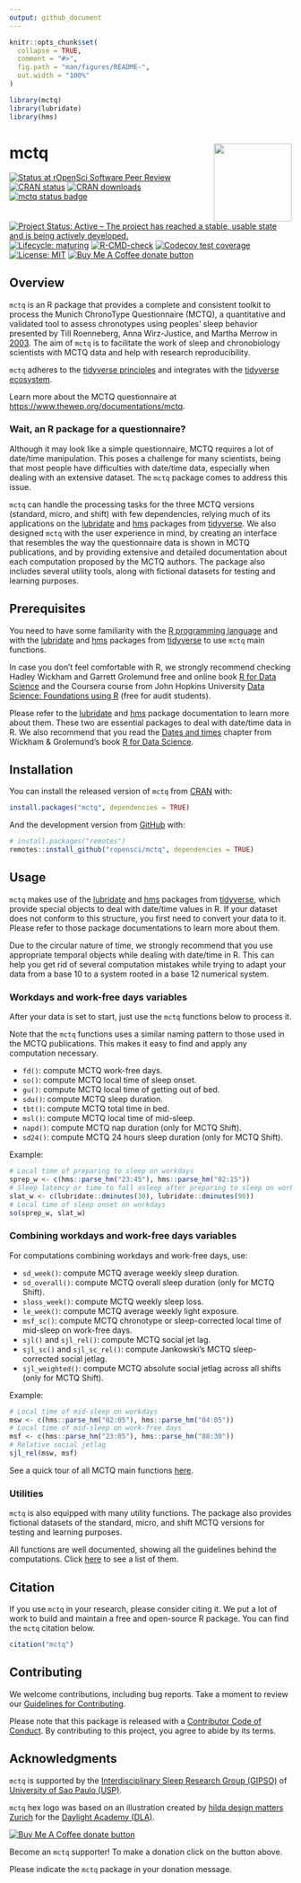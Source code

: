 ```yaml
---
output: github_document
---
```


<!-- README.md is generated from README.Rmd. Please edit that file -->

```r
knitr::opts_chunk$set(
  collapse = TRUE,
  comment = "#>",
  fig.path = "man/figures/README-",
  out.width = "100%"
)

library(mctq)
library(lubridate)
library(hms)
```

# mctq <a href = "https://docs.ropensci.org/mctq/"><img src = "man/figures/logo.png" align="right" height="139" /></a>

<!-- badges: start -->
[![Status at rOpenSci Software Peer Review](https://badges.ropensci.org/434_status.svg)](https://github.com/ropensci/software-review/issues/434)
[![CRAN status](https://www.r-pkg.org/badges/version/mctq)](https://cran.r-project.org/package=mctq)
[![CRAN downloads](https://cranlogs.r-pkg.org/badges/grand-total/mctq)](https://cran.r-project.org/package=mctq)
[![mctq status badge](https://ropensci.r-universe.dev/badges/mctq)](https://ropensci.r-universe.dev)
[![Project Status: Active – The project has reached a stable, usable state and is being actively developed.](https://www.repostatus.org/badges/latest/active.svg)](https://www.repostatus.org/#active)
[![Lifecycle: maturing](https://img.shields.io/badge/lifecycle-maturing-blue.svg)](https://lifecycle.r-lib.org/articles/stages.html#maturing)
[![R-CMD-check](https://github.com/ropensci/mctq/workflows/R-CMD-check/badge.svg)](https://github.com/ropensci/mctq/actions)
[![Codecov test coverage](https://codecov.io/gh/ropensci/mctq/branch/main/graph/badge.svg)](https://app.codecov.io/gh/ropensci/mctq?branch=main)
[![License: MIT](https://img.shields.io/badge/license-MIT-green)](https://choosealicense.com/licenses/mit/)
[![Buy Me A Coffee donate button](https://img.shields.io/badge/buy%20me%20a%20coffee-donate-yellow.svg)](https://ko-fi.com/danielvartan)
<!-- badges: end -->

## Overview

`mctq` is an R package that provides a complete and consistent toolkit to process the Munich ChronoType Questionnaire (MCTQ), a quantitative and validated tool to assess chronotypes using peoples' sleep behavior presented by Till Roenneberg, Anna Wirz-Justice, and Martha Merrow in [2003](https://doi.org/10.1177/0748730402239679). The aim of `mctq` is to facilitate the work of sleep and chronobiology scientists with MCTQ data and help with research reproducibility.

`mctq` adheres to the [tidyverse principles](https://tidyverse.tidyverse.org/articles/manifesto.html) and
integrates with the [tidyverse ecosystem](https://www.tidyverse.org/).

Learn more about the MCTQ questionnaire at <https://www.thewep.org/documentations/mctq>.

### Wait, an R package for a questionnaire?

Although it may look like a simple questionnaire, MCTQ requires a lot of date/time manipulation. This poses a challenge for many scientists, being that most people have difficulties with date/time data, especially when dealing with an extensive dataset. The `mctq` package comes to address this issue.

`mctq` can handle the processing tasks for the three MCTQ versions (standard, micro, and shift) with few dependencies, relying much of its applications on the [lubridate](https://lubridate.tidyverse.org/) and [hms](https://hms.tidyverse.org/) packages from [tidyverse](https://www.tidyverse.org/). We also designed `mctq` with the user experience in mind, by creating an interface that resembles the way the questionnaire data is shown in MCTQ publications, and by providing extensive and detailed documentation about each computation proposed by the MCTQ authors. The package also includes several utility tools, along with fictional datasets for testing and learning purposes.

## Prerequisites

You need to have some familiarity with the [R programming language](https://www.r-project.org/) and with the [lubridate](https://lubridate.tidyverse.org/) and [hms](https://hms.tidyverse.org/) packages from [tidyverse](https://www.tidyverse.org/) to use `mctq` main functions.

In case you don't feel comfortable with R, we strongly recommend checking Hadley Wickham and Garrett Grolemund free and online book [R for Data Science](https://r4ds.had.co.nz/) and the Coursera course from John Hopkins University [Data Science: Foundations using R](https://www.coursera.org/specializations/data-science-foundations-r) (free for audit students).

Please refer to the [lubridate](https://lubridate.tidyverse.org/) and [hms](https://hms.tidyverse.org/) package documentation to learn more about them. These two are essential packages to deal with date/time data in R. We also recommend that you read the [Dates and times](https://r4ds.had.co.nz/dates-and-times.html) chapter from Wickham & Grolemund's book [R for Data Science](https://r4ds.had.co.nz/).

## Installation

You can install the released version of `mctq` from [CRAN](https://CRAN.R-project.org/package=mctq) with:

```r
install.packages("mctq", dependencies = TRUE)
```

And the development version from [GitHub](https://github.com/) with:

``` r
# install.packages("remotes")
remotes::install_github("ropensci/mctq", dependencies = TRUE)
```

## Usage

`mctq` makes use of the [lubridate](https://lubridate.tidyverse.org/) and [hms](https://hms.tidyverse.org/) packages from [tidyverse](https://www.tidyverse.org/), which provide special objects to deal with date/time values in R. If your dataset does not conform to this structure, you first need to convert your data to it. Please refer to those package documentations to learn more about them.

Due to the circular nature of time, we strongly recommend that you use appropriate temporal objects while dealing with date/time in R. This can help you get rid of several computation mistakes while trying to adapt your data from a base 10 to a system rooted in a base 12 numerical system.

### Workdays and work-free days variables

After your data is set to start, just use the `mctq` functions below to process it.

Note that the `mctq` functions uses a similar naming pattern to those used in the MCTQ publications. This makes it easy to find and apply any computation necessary.

* `fd()`: compute MCTQ work-free days.
* `so()`: compute MCTQ local time of sleep onset.
* `gu()`: compute MCTQ local time of getting out of bed.
* `sdu()`: compute MCTQ sleep duration.
* `tbt()`: compute MCTQ total time in bed.
* `msl()`: compute MCTQ local time of mid-sleep.
* `napd()`: compute MCTQ nap duration (only for MCTQ Shift).
* `sd24()`: compute MCTQ 24 hours sleep duration (only for MCTQ Shift).

Example:

```r
# Local time of preparing to sleep on workdays
sprep_w <- c(hms::parse_hm("23:45"), hms::parse_hm("02:15"))
# Sleep latency or time to fall asleep after preparing to sleep on workdays
slat_w <- c(lubridate::dminutes(30), lubridate::dminutes(90))
# Local time of sleep onset on workdays
so(sprep_w, slat_w)
```

### Combining workdays and work-free days variables

For computations combining workdays and work-free days, use:

* `sd_week()`: compute MCTQ average weekly sleep duration.
* `sd_overall()`: compute MCTQ overall sleep duration (only for MCTQ Shift).
* `sloss_week()`: compute MCTQ weekly sleep loss.
* `le_week()`: compute MCTQ average weekly light exposure.
* `msf_sc()`: compute MCTQ chronotype or sleep-corrected local time of mid-sleep on work-free days.
* `sjl()` and `sjl_rel()`: compute MCTQ social jet lag.
* `sjl_sc()` and `sjl_sc_rel()`: compute Jankowski's MCTQ sleep-corrected social jetlag.
* `sjl_weighted()`: compute MCTQ absolute social jetlag across all shifts (only for MCTQ Shift).

Example:

```r
# Local time of mid-sleep on workdays
msw <- c(hms::parse_hm("02:05"), hms::parse_hm("04:05"))
# Local time of mid-sleep on work-free days
msf <- c(hms::parse_hm("23:05"), hms::parse_hm("08:30"))
# Relative social jetlag
sjl_rel(msw, msf)
```

See a quick tour of all MCTQ main functions [here](https://docs.ropensci.org/mctq/articles/mctq.html).

### Utilities

`mctq` is also equipped with many utility functions. The package also provides fictional datasets of the standard, micro, and shift MCTQ versions for testing and learning purposes.

All functions are well documented, showing all the guidelines behind the computations. Click [here](https://docs.ropensci.org/mctq/reference/index.html) to see a list of them.

## Citation

If you use `mctq` in your research, please consider citing it. We put a lot of work to build and maintain a free and open-source R package. You can find the `mctq` citation below.

```r
citation("mctq")
```

## Contributing

We welcome contributions, including bug reports. Take a moment to review our [Guidelines for Contributing](https://docs.ropensci.org/mctq/CONTRIBUTING.html).

Please note that this package is released with a [Contributor Code of Conduct](https://ropensci.org/code-of-conduct/). By contributing to this project, you agree to abide by its terms.

## Acknowledgments

`mctq` is supported by the [Interdisciplinary Sleep Research Group (GIPSO)](https://github.com/gipso) of [University of Sao Paulo (USP)](http://usp.br/).

`mctq` hex logo was based on an illustration created by [hilda design matters Zurich](https://hilda.ch/) for the [Daylight Academy (DLA)](https://daylight.academy/).

[![Buy Me A Coffee donate button](https://img.shields.io/badge/buy%20me%20a%20coffee-donate-yellow.svg)](https://ko-fi.com/danielvartan)

Become an `mctq` supporter! To make a donation click on the button above.

Please indicate the `mctq` package in your donation message.
